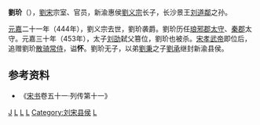 {{otheruses|subject=南朝宋官员|other=中国工程院院士|刘玠 (1943年)}}

'''劉玠'''（{{bd|5世紀||453年||catIdx=L}}），[[劉宋|劉宋]]宗室、官员，新渝惠侯[[劉义宗|劉义宗]]长子，长沙景王[[刘道鄰|刘道鄰]]之孙。

[[元嘉_(刘宋)|元嘉]]二十一年（444年），劉义宗去世，劉玠袭爵。劉玠历任[[琅邪郡|琅邪郡]][[太守|太守]]、[[秦郡|秦郡]]太守。元嘉三十年（453年），太子[[刘劭_(刘宋)|刘劭]]弑父篡位，劉玠也被杀。[[宋孝武帝|宋孝武帝]]即位后，追赠劉玠[[散骑常侍|散骑常侍]]，谥'''怀'''。劉玠无子，以弟[[劉秉|劉秉]]之子[[劉承_(劉宋)|劉承]]继封新渝县侯。

==参考资料==
*《[[宋书|宋书]]卷五十一·列传第十一》

[[Category:刘宋宗室|J]]
[[Category:刘宋太守|L]]
[[Category:刘宋追赠散骑常侍|L]]
[[Category:刘宋被杀害人物|L]]
[[Category:刘宋县侯|Category:刘宋县侯]]
[[Category:諡懷|L]]